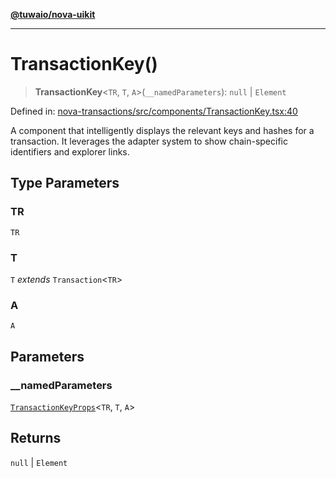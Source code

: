 [**@tuwaio/nova-uikit**](../../../README.md)

***

# TransactionKey()

> **TransactionKey**\<`TR`, `T`, `A`\>(`__namedParameters`): `null` \| `Element`

Defined in: [nova-transactions/src/components/TransactionKey.tsx:40](https://github.com/TuwaIO/nova-uikit/blob/5275b21e4cfcca13146d3aad8d93d68998767c72/packages/nova-transactions/src/components/TransactionKey.tsx#L40)

A component that intelligently displays the relevant keys and hashes for a transaction.
It leverages the adapter system to show chain-specific identifiers and explorer links.

## Type Parameters

### TR

`TR`

### T

`T` *extends* `Transaction`\<`TR`\>

### A

`A`

## Parameters

### \_\_namedParameters

[`TransactionKeyProps`](../type-aliases/TransactionKeyProps.md)\<`TR`, `T`, `A`\>

## Returns

`null` \| `Element`
